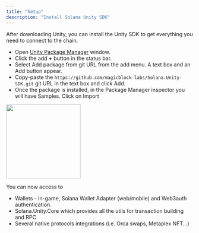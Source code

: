 ```yaml
---
title: "Setup"
description: "Install Solana Unity SDK"
---
```


After downloading Unity, you can install the Unity SDK to get everything you need to connect to the chain. 

* Open [Unity Package Manager](https://docs.unity3d.com/Manual/upm-ui.html) window.
* Click the add **+** button in the status bar.
* Select Add package from git URL from the add menu. A text box and an Add button appear.
* Copy-paste the `https://github.com/magicblock-labs/Solana.Unity-SDK.git` git URL in the text box and click Add.
* Once the package is installed, in the Package Manager inspector you will have Samples. Click on Import

<img height="200" src="/images/setup.webp" />

You can now access to
- Wallets - In-game, Solana Wallet Adapter (web/mobile) and Web3auth authentication.
- Solana.Unity.Core which provides all the utils for transaction building and RPC 
- Several native protocols integrations (i.e. Orca swaps, Metaplex NFT...)
